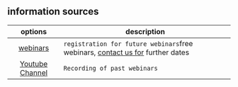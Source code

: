 ## information sources

| options | description                                                                                                                |
|:----------------------:|-------------------------------------------------------------------------------------------------------------------------------------|
|[webinars](https://fiskaltrust.de/webinare/)| `registration for future webinars`free webinars, [contact us for](mailto:info@fiskaltrust.de) further dates|
|[Youtube Channel](https://www.youtube.com/channel/UCmMlqO4L3AzkEhh6WYA8BJg)| `Recording of past webinars`|
